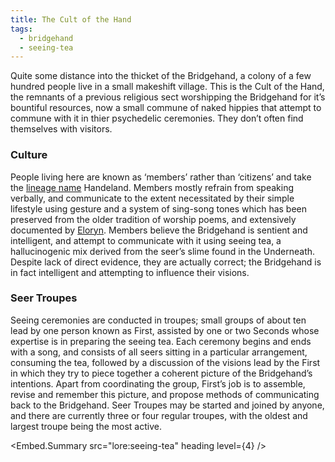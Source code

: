 ```yaml
---
title: The Cult of the Hand
tags:
  - bridgehand
  - seeing-tea
---
```

Quite some distance into the thicket of the Bridgehand, a colony of a few
hundred people live in a small makeshift village. This is the Cult of the Hand,
the remnants of a previous religious sect worshipping the Bridgehand for it’s
bountiful resources, now a small commune of naked hippies that attempt to
commune with it in thier psychedelic ceremonies. They don’t often find
themselves with visitors.

### Culture

People living here are known as ‘members’ rather than ‘citizens’ and take the
[lineage name](lore:auxiliary-names#lineage-names) Handeland.
Members mostly refrain from speaking verbally, and communicate to the extent
necessitated by their simple lifestyle using gesture and a system of sing-song
tones which has been preserved from the older tradition of worship poems, and
extensively documented by [Eloryn](lore:eloryn). Members believe the Bridgehand is sentient
and intelligent, and attempt to communicate with it using seeing tea, a
hallucinogenic mix derived from the seer’s slime found in the Underneath.
Despite lack of direct evidence, they are actually correct; the Bridgehand is
in fact intelligent and attempting to influence their visions.

### Seer Troupes

Seeing ceremonies are conducted in troupes; small groups of about ten lead by
one person known as First, assisted by one or two Seconds whose expertise is in
preparing the seeing tea. Each ceremony begins and ends with a song, and
consists of all seers sitting in a particular arrangement, consuming the tea,
followed by a discussion of the visions lead by the First in which they try to
piece together a coherent picture of the Bridgehand’s intentions. Apart from
coordinating the group, First’s job is to assemble, revise and remember this
picture, and propose methods of communicating back to the Bridgehand. Seer
Troupes may be started and joined by anyone, and there are currently three or
four regular troupes, with the oldest and largest troupe being the most active.

<Embed.Summary src="lore:seeing-tea" heading level={4} />
